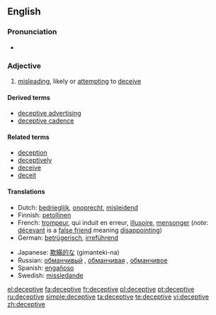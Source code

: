 ==English==

===Pronunciation===
* {{IPA|/dɪ.ˈsɛp.tɪv/}}

===Adjective===
{{en-adj}}

# [[misleading]], likely or [[attempting]] to [[deceive]]

====Derived terms====
*[[deceptive advertising]]
*[[deceptive cadence]]

====Related terms====
*[[deception]]
*[[deceptively]]
*[[deceive]]
*[[deceit]]

====Translations====
{{trans-top|likely or attempting to deceive}}
*Dutch: [[bedrieglijk]], [[onoprecht]], [[misleidend]]
*Finnish: [[petollinen]]
*French: [[trompeur]], qui induit en erreur, [[illusoire]], [[mensonger]] (''note'': [[décevant]] is a [[false friend]] meaning [[disappointing]])
*German: [[betrügerisch]], [[irreführend]]
{{trans-mid}}
*Japanese: [[欺瞞的な]] (gimanteki-na)
*Russian: [[обманчивый]] {{m}}, [[обманчивая]] {{f}}, [[обманчивое]] {{n}}
*Spanish: [[engañoso]]
*Swedish: [[missledande]]
{{trans-bottom}}

[[el:deceptive]]
[[fa:deceptive]]
[[fr:deceptive]]
[[pl:deceptive]]
[[pt:deceptive]]
[[ru:deceptive]]
[[simple:deceptive]]
[[ta:deceptive]]
[[te:deceptive]]
[[vi:deceptive]]
[[zh:deceptive]]